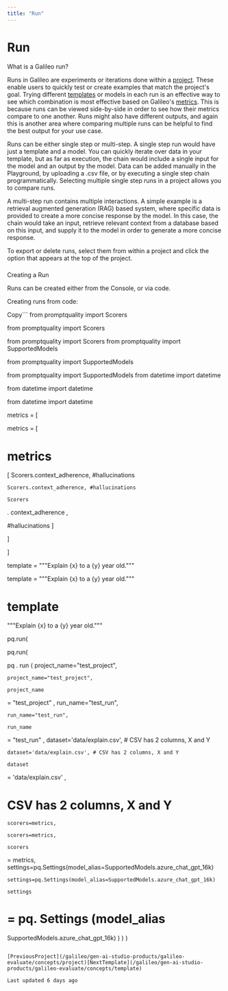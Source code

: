 ```yaml
---
title: "Run"
---
```


# Run

What is a Galileo run?

Runs in Galileo are experiments or iterations done within a [project](/galileo/gen-ai-studio-products/galileo-evaluate/concepts/project). These enable users to quickly test or create examples that match the project's goal. Trying different [templates](/galileo/gen-ai-studio-products/galileo-evaluate/concepts/template) or models in each run is an effective way to see which combination is most effective based on Galileo's [metrics](/galileo/gen-ai-studio-products/galileo-evaluate/concepts/metrics). This is because runs can be viewed side-by-side in order to see how their metrics compare to one another. Runs might also have different outputs, and again this is another area where comparing multiple runs can be helpful to find the best output for your use case.

Runs can be either single step or multi-step. A single step run would have just a template and a model. You can quickly iterate over data in your template, but as far as execution, the chain would include a single input for the model and an output by the model. Data can be added manually in the Playground, by uploading a .csv file, or by executing a single step chain programmatically. Selecting multiple single step runs in a project allows you to compare runs.

A multi-step run contains multiple interactions. A simple example is a retrieval augmented generation (RAG) based system, where specific data is provided to create a more concise response by the model. In this case, the chain would take an input, retrieve relevant context from a database based on this input, and supply it to the model in order to generate a more concise response.

To export or delete runs, select them from within a project and click the option that appears at the top of the project.

### 

[](#creating-a-run)

Creating a Run

Runs can be created either from the Console, or via code.

Creating runs from code:

Copy```
from promptquality import Scorers

from promptquality import Scorers

from
 promptquality 
import
 Scorers
from promptquality import SupportedModels

from promptquality import SupportedModels

from
 promptquality 
import
 SupportedModels
from datetime import datetime

from datetime import datetime

from
 datetime 
import
 datetime




metrics = [

metrics = [

metrics 
=
 [
    Scorers.context_adherence, #hallucinations

    Scorers.context_adherence, #hallucinations

    Scorers
.
context_adherence
,
 
#hallucinations
]

]

]




template = """Explain {x} to a {y} year old."""

template = """Explain {x} to a {y} year old."""

template 
=
 
"""Explain 
{x}
 to a 
{y}
 year old."""




pq.run(

pq.run(

pq
.
run
(
    project_name="test_project",

    project_name="test_project",

    project_name
=
"test_project"
,
    run_name="test_run",

    run_name="test_run",

    run_name
=
"test_run"
,
    dataset='data/explain.csv', # CSV has 2 columns, X and Y

    dataset='data/explain.csv', # CSV has 2 columns, X and Y

    dataset
=
'data/explain.csv'
, 
# CSV has 2 columns, X and Y
    scorers=metrics,

    scorers=metrics,

    scorers
=
metrics,
    settings=pq.Settings(model_alias=SupportedModels.azure_chat_gpt_16k)

    settings=pq.Settings(model_alias=SupportedModels.azure_chat_gpt_16k)

    settings
=
pq.
Settings
(model_alias
=
SupportedModels.azure_chat_gpt_16k)
)
)
)
```

[PreviousProject](/galileo/gen-ai-studio-products/galileo-evaluate/concepts/project)[NextTemplate](/galileo/gen-ai-studio-products/galileo-evaluate/concepts/template)

Last updated 6 days ago